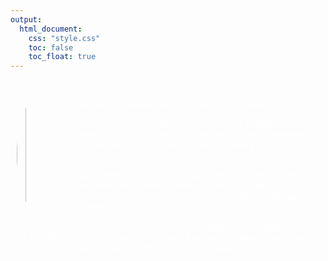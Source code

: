 ```yaml
---
output: 
  html_document:
    css: "style.css"
    toc: false
    toc_float: true
---
```


<style>
    body {
    background: url('background.jpeg');
    background-position: center center;
    background-size: cover;
    background-repeat: no-repeat;
    background-attachment: fixed;
    }
</style>

<style>
  img {width: 200px;
       height: 200px;
       object-fit: cover;
       border-radius: 50%;
      }
</style>
    
<img src="me.jpeg" style="width:17%" Align = "left" HSPACE="10" VSPACE="20" />


<p style="color:white">Welcome!</p>

<p style="color:white">I’m Hun, my hometown is Busan in South Korea.</p>

<p style="color:white">I am currently enrolled in the program of biostatistics in the Mailman School of Public Health at Columbia University. I earned my B.S. in statistics from University of California, Davis.</p> 

<p style="color:white">I am interested in pursuing my career in research! My research and academic interests lie in the intersection of causal inference, semi-parametric inference, and Bayesian inference.</p>

<p style="color:white">I am an inquisitive person motivated by faith, hope, love, and insight. I am also interested in soccer, baseball, cooking, mathematics, Fyodor Dostoyevsky books, and the books of the Bible.</p>

